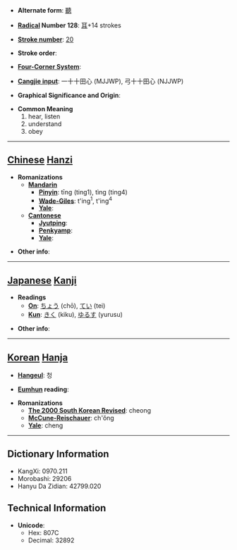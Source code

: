 * '''Alternate form''': [[聽]]

* '''[[Wiktionary:Chinese radical index| Radical]] Number 128''': [[Wiktionary:Chinese radical index 耳|耳]]+14 strokes

* '''[[Wiktionary:Chinese total strokes index|Stroke number]]''': [[Wiktionary:Chinese total strokes index 20|20]]

* '''Stroke order''': 

* '''[[Wiktionary:Chinese four corner index|Four-Corner System]]''': 

* '''[[Wiktionary:Chinese Cangjie index|Cangjie input]]''': 一十十田心 (MJJWP), 弓十十田心 (NJJWP)

* '''Graphical Significance and Origin''': 

* '''Common Meaning'''
*#hear, listen
*# understand
*# obey


----

== [[Chinese]] [[Hanzi]] ==

* '''Romanizations'''
** '''[[Mandarin]]'''
*** '''[[Pinyin]]''': tīng (ting1), tìng (ting4)
*** '''[[Wade-Giles]]''': t'ing<sup>1</sup>, t'ing<sup>4</sup>
*** '''[[Yale]]''': 
** '''[[Cantonese]]'''
*** '''[[Jyutping]]''':
*** '''[[Penkyamp]]''': 
*** '''[[Yale]]''': 

* '''Other info''': 

----

== [[Japanese]] [[Kanji]] ==

* '''Readings'''
** '''[[On]]''': [[ちょう]] (chō), [[てい]] (tei)
** '''[[Kun]]''': [[きく]] (kiku), [[ゆるす]] (yurusu)

* '''Other info''':  

----

== [[Korean]] [[Hanja]] ==

* '''[[Hangeul]]''': 청

* '''[[Eumhun]] reading''': 

* '''Romanizations'''
** '''[[The 2000 South Korean Revised Romanization|The 2000 South Korean Revised]]''': cheong
** '''[[McCune-Reischauer]]''': ch'ŏng
** '''[[Yale]]''': cheng

----

== Dictionary Information ==

* KangXi: 0970.211
* Morobashi: 29206
* Hanyu Da Zidian: 42799.020

== Technical Information ==

* '''Unicode''':
** Hex: 807C
** Decimal: 32892
